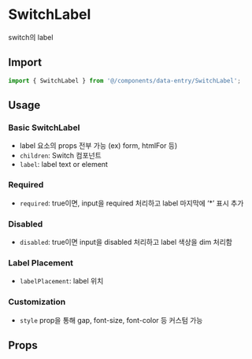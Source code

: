 
<Meta of={SwitchLabelStories} />

# SwitchLabel

switch의 label

## Import

```js
import { SwitchLabel } from '@/components/data-entry/SwitchLabel';
```

## Usage

### Basic SwitchLabel

- label 요소의 props 전부 가능 (ex) form, htmlFor 등)
- `children`: Switch 컴포넌트
- `label`: label text or element

<Canvas of={SwitchLabelStories.BasicSwitchLabel} />

### Required

- `required`: true이면, input을 required 처리하고 label 마지막에 ‘\*’ 표시 추가

<Canvas of={SwitchLabelStories.Required} />

### Disabled

- `disabled`: true이면 input을 disabled 처리하고 label 색상을 dim 처리함

<Canvas of={SwitchLabelStories.Disabled} />

### Label Placement

- `labelPlacement`: label 위치

<Canvas of={SwitchLabelStories.LabelPlacement} />

### Customization

- `style` prop을 통해 gap, font-size, font-color 등 커스텀 가능

<Canvas of={SwitchLabelStories.Customization} />

## Props

<ArgTypes of={SwitchLabelStories} sort="alpha" />

